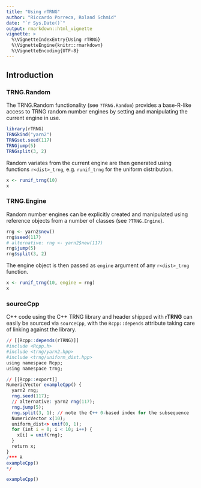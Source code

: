 ```yaml
---
title: "Using rTRNG"
author: "Riccardo Porreca, Roland Schmid"
date: "`r Sys.Date()`"
output: rmarkdown::html_vignette
vignette: >
  %\VignetteIndexEntry{Using rTRNG}
  %\VignetteEngine{knitr::rmarkdown}
  %\VignetteEncoding{UTF-8}
---
```


<!---
https://rpubs.com/Thell/knitRcpp
-->
## Introduction


### TRNG.Random

The TRNG.Random functionality (see `?TRNG.Random`) provides a base-R-like access
to TRNG random number engines by setting and manipulating the current engine in 
use.
```r
library(rTRNG)
TRNGkind("yarn2")
TRNGset.seed(117)
TRNGjump(5)
TRNGsplit(3, 2)
```
Random variates from the current engine are then generated using functions
`r<dist>_trng`, e.g. `runif_trng` for the uniform distribution.
```r
x <- runif_trng(10)
x
```

### TRNG.Engine

Random number engines can be explicitly created and manipulated using reference 
objects from a number of classes (see `?TRNG.Engine`).

```r
rng <- yarn2$new()
rng$seed(117)
# alternative: rng <- yarn2$new(117) 
rng$jump(5)
rng$split(3, 2)
```
The engine object is then passed as `engine` argument of any `r<dist>_trng`
function.
```r
x <- runif_trng(10, engine = rng)
x
```

### sourceCpp

C++ code using the C++ TRNG library and header shipped with **rTRNG** can easily
be sourced via `sourceCpp`, with the `Rcpp::depends` attribute taking care of 
linking against the library.

```r
// [[Rcpp::depends(rTRNG)]]
#include <Rcpp.h>
#include <trng/yarn2.hpp>
#include <trng/uniform_dist.hpp>
using namespace Rcpp;
using namespace trng;

// [[Rcpp::export]]
NumericVector exampleCpp() {
  yarn2 rng;
  rng.seed(117);
  // alternative: yarn2 rng(117); 
  rng.jump(5);
  rng.split(3, 1); // note the C++ 0-based index for the subsequence
  NumericVector x(10);
  uniform_dist<> unif(0, 1);
  for (int i = 0; i < 10; i++) {
    x[i] = unif(rng);
  }
  return x;
}
/*** R
exampleCpp()
*/
```
```r
exampleCpp()
```

